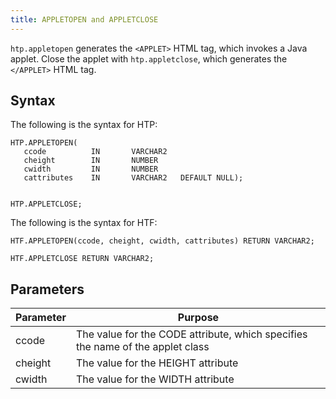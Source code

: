 ```yaml
---
title: APPLETOPEN and APPLETCLOSE
---
```


`htp.appletopen` generates the `<APPLET>` HTML tag, which invokes a Java applet. Close the applet with `htp.appletclose`, which generates the `</APPLET>` HTML tag.

## Syntax 

The following is the syntax for HTP:

```
HTP.APPLETOPEN(
   ccode          IN       VARCHAR2
   cheight        IN       NUMBER
   cwidth         IN       NUMBER
   cattributes    IN       VARCHAR2   DEFAULT NULL);


HTP.APPLETCLOSE;
```

The following is the syntax for HTF:

```
HTF.APPLETOPEN(ccode, cheight, cwidth, cattributes) RETURN VARCHAR2;

HTF.APPLETCLOSE RETURN VARCHAR2;
```

## Parameters 

| Parameter | Purpose  |
| --------- | -------- |
| ccode | The value for the CODE attribute, which specifies the name of the applet class | 
| cheight | The value for the HEIGHT attribute |
| cwidth | The value for the WIDTH attribute |
